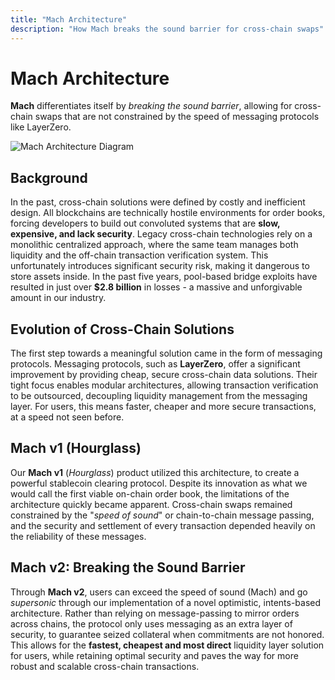 ```yaml
---
title: "Mach Architecture"
description: "How Mach breaks the sound barrier for cross-chain swaps"
---
```


# Mach Architecture

**Mach** differentiates itself by _breaking the sound barrier_, allowing for cross-chain swaps that are not constrained by the speed of messaging protocols like LayerZero.

![Mach Architecture Diagram](/Image3.png)

## Background

In the past, cross-chain solutions were defined by costly and inefficient design. All blockchains are technically hostile environments for order books, forcing developers to build out convoluted systems that are **slow, expensive, and lack security**. Legacy cross-chain technologies rely on a monolithic centralized approach, where the same team manages both liquidity and the off-chain transaction verification system. This unfortunately introduces significant security risk, making it dangerous to store assets inside. In the past five years, pool-based bridge exploits have resulted in just over **$2.8 billion** in losses - a massive and unforgivable amount in our industry.

## Evolution of Cross-Chain Solutions

The first step towards a meaningful solution came in the form of messaging protocols. Messaging protocols, such as **LayerZero**, offer a significant improvement by providing cheap, secure cross-chain data solutions. Their tight focus enables modular architectures, allowing transaction verification to be outsourced, decoupling liquidity management from the messaging layer. For users, this means faster, cheaper and more secure transactions, at a speed not seen before.

## Mach v1 (Hourglass)

Our **Mach v1** (_Hourglass_) product utilized this architecture, to create a powerful stablecoin clearing protocol. Despite its innovation as what we would call the first viable on-chain order book, the limitations of the architecture quickly became apparent. Cross-chain swaps remained constrained by the "_speed of sound_" or chain-to-chain message passing, and the security and settlement of every transaction depended heavily on the reliability of these messages.

## Mach v2: Breaking the Sound Barrier

Through **Mach v2**, users can exceed the speed of sound (Mach) and go _supersonic_ through our implementation of a novel optimistic, intents-based architecture. Rather than relying on message-passing to mirror orders across chains, the protocol only uses messaging as an extra layer of security, to guarantee seized collateral when commitments are not honored. This allows for the **fastest, cheapest and most direct** liquidity layer solution for users, while retaining optimal security and paves the way for more robust and scalable cross-chain transactions.